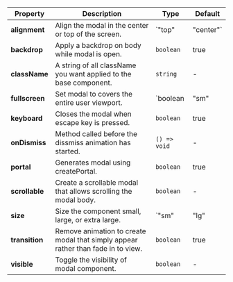 | Property | Description | Type | Default |
| --- | --- | --- | --- |
| **alignment** | Align the modal in the center or top of the screen. | `"top" | "center"` | 'top' |
| **backdrop** | Apply a backdrop on body while modal is open. | `boolean` | true |
| **className** | A string of all className you want applied to the base component. | `string` | - |
| **fullscreen** | Set modal to covers the entire user viewport. | `boolean | "sm" | "md" | "lg" | "xl" | "xxl"` | - |
| **keyboard** | Closes the modal when escape key is pressed. | `boolean` | true |
| **onDismiss** | Method called before the dissmiss animation has started. | `() => void` | - |
| **portal** | Generates modal using createPortal. | `boolean` | true |
| **scrollable** | Create a scrollable modal that allows scrolling the modal body. | `boolean` | - |
| **size** | Size the component small, large, or extra large. | `"sm" | "lg" | "xl"` | - |
| **transition** | Remove animation to create modal that simply appear rather than fade in to view. | `boolean` | true |
| **visible** | Toggle the visibility of modal component. | `boolean` | - |
